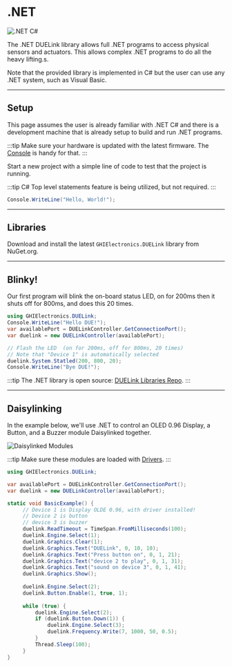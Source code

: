 # .NET


![.NET C#](pathname:///img/csharp.png)

The .NET DUELink library allows full .NET programs to access physical sensors and actuators. This allows complex .NET programs to do all the heavy lifting.s.

Note that the provided library is implemented in C# but the user can use any .NET system, such as Visual Basic.

---

## Setup

This page assumes the user is already familiar with .NET C# and there is a development machine that is already setup to build and run .NET programs.

:::tip
Make sure your hardware is updated with the latest firmware. The [Console](../console) is handy for that.
:::

Start a new project with a simple line of code to test that the project is running.

:::tip
C# Top level statements feature is being utilized, but not required.
:::

```cs
Console.WriteLine("Hello, World!");
```
---

## Libraries

Download and install the latest `GHIElectronics.DUELink` library from NuGet.org.

---

## Blinky!

Our first program will blink the on-board status LED, on for 200ms then it shuts off for 800ms, and does this 20 times.

```cs
using GHIElectronics.DUELink;
Console.WriteLine("Hello DUE!");
var availablePort = DUELinkController.GetConnectionPort();
var duelink = new DUELinkController(availablePort);

// Flash the LED  (on for 200ms, off for 800ms, 20 times)
// Note that "Device 1" is automatically selected
duelink.System.Statled(200, 800, 20);
Console.WriteLine("Bye DUE!");
```

:::tip
The .NET library is open source: [DUELink Libraries Repo](https://github.com/ghi-electronics/duelink-libraries).
:::

---

## Daisylinking

In the example below, we'll use .NET to control an OLED 0.96 Display, a Button, and a Buzzer module Daisylinked together.

![Daisylinked Modules](pathname:///img/usbhook-daisylinked.png)

:::tip
Make sure these modules are loaded with [Drivers](../engine/drivers).
:::

```cs
using GHIElectronics.DUELink;

var availablePort = DUELinkController.GetConnectionPort();
var duelink = new DUELinkController(availablePort);

static void BasicExample() {
     // Device 1 is Display OLDE 0.96, with driver installed! 
     // Device 2 is button
     // device 3 is buzzer
     duelink.ReadTimeout = TimeSpan.FromMilliseconds(100);
     duelink.Engine.Select(1);
     duelink.Graphics.Clear(1);
     duelink.Graphics.Text("DUELink", 0, 10, 10);
     duelink.Graphics.Text("Press button on", 0, 1, 21);
     duelink.Graphics.Text("device 2 to play", 0, 1, 31);
     duelink.Graphics.Text("sound on device 3", 0, 1, 41);   
     duelink.Graphics.Show();
 
     duelink.Engine.Select(2);
     duelink.Button.Enable(1, true, 1);
 
     while (true) {
         duelink.Engine.Select(2);
         if (duelink.Button.Down(1)) {
             duelink.Engine.Select(3);
             duelink.Frequency.Write(7, 1000, 50, 0.5);
         }
         Thread.Sleep(100);
     }
}
```